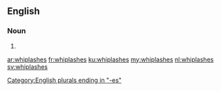 ==English==

===Noun===
{{head|en|noun plural form}}

# {{plural of|whiplash|lang=en}}

[[Category:English plurals ending in "-es"]]

[[ar:whiplashes]]
[[fr:whiplashes]]
[[ku:whiplashes]]
[[my:whiplashes]]
[[nl:whiplashes]]
[[sv:whiplashes]]